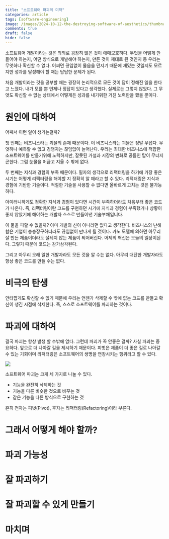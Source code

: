 ```yaml
---
title: "소프트웨어 파괴의 미학"
categories: article
tags: [software-engineering]
image: /images/2024-10-12-the-destroying-software-of-aesthetics/thumbnail.png
comments: true
draft: false
hide: false
---
```



소프트웨어 개발이라는 것은 의외로 굉장히 많은 것이 애매모호하다. 무엇을 어떻게 만들어야 하는지, 어떤 방식으로 개발해야 하는지, 만든 것이 제대로 된 것인지 등 우리는 무엇하나 확신할 수 없다. 어쩌면 끊임없이 물음을 던지기 때문에 재밌는 것일지도 모르지만 성과를 달성해야 할 때는 답답한 문제가 된다.

처음 개발이라는 것을 공부할 때는 굉장히 논리적으로 모든 것이 답이 정해진 일을 한다고 느꼈다. 내가 모를 뿐 언제나 정답이 있다고 생각했다. 실제로는 그렇지 않았다. 그 무엇도 확신할 수 없는 상태에서 어떻게든 성과를 내기위한 거친 노력만을 했을 뿐이다.

# 원인에 대하여

어째서 이런 일이 생기는걸까?

첫 번째는 비즈니스라는 괴물의 존재 때문이다. 이 비즈니스라는 괴물은 정말 무섭다. 무엇하나 예측할 수 없고 경쟁자는 끊임없이 늘어난다. 우리는 최대한 비즈니스에 적합한 소프트웨어를 만들기위해 노력하지만, 잘못된 가설과 시장의 변화로 공들인 탑이 무너지곤한다. 그럼 눈물을 머금고 지울 수 밖에 없다.

두 번째는 지식과 경험의 부족 때문이다. 필자의 생각으로 리팩터링을 하기에 가장 좋은 시기는 어떻게 리팩터링을 해야할 지 정확히 알 때라고 할 수 있다. 리팩터링은 지식과 경험에 기반한 기술이다. 적절한 기술을 사용할 수 없다면 올바르게 고치는 것은 불가능하다.

아이러니하게도 정확한 지식과 경험이 있다면 시간이 부족하더라도 처음부터 좋은 코드가 나온다. 즉, 리팩터링이란 코드를 구현하던 시기에 지식과 경험이 부족했거나 상황이 좋지 않았기에 해야하는 개발자 스스로 만들어낸 기술부채입니다.

이 둘을 피할 수 없을까? 아마 개발의 신이 아니라면 없다고 생각한다. 비즈니스의 난해함은 기업이 승승장구하더라도 끊임없이 만나게 될 것이다. 카노 모델에 의하면 아무리 잘 만든 제품이더라도 설레지 않는 제품이 되어버린다. 어제의 혁신은 오늘의 일상이된다. 그렇기 때문에 코드는 감가삼각된다.

그리고 아무리 오래 일한 개발자라도 모든 것을 알 수는 없다. 아무리 대단한 개발자라도 항상 좋은 코드를 만들 수는 없다.

# 비극의 탄생

안타깝게도 확신할 수 없기 때문에 우리는 언젠가 삭제할 수 밖에 없는 코드를 만들고 확신이 생긴 시점에 삭제한다. 즉, 스스로 소프트웨어를 파괴하는 것이다.

# 파괴에 대하여

결국 파괴는 항상 발생 할 수밖에 없다. 그런데 파괴가 꼭 안좋은 걸까? 사실 파괴는 중요하다. 앞으로 더 나아갈 길을 제시하기 때문이다. 피벗은 제품이 더 좋은 길로 나아갈 수 있는 기회이며 리팩터링은 소프트웨어의 생명을 연장시키는 행위라고 할 수 있다.

<Image src="/images/2024-10-12-the-destroying-software-of-aesthetics/category.png" caption="소프트웨어 파괴" />

소프트웨어 파괴는 크게 세 가지로 나눌 수 있다.
* 기능을 완전히 삭제하는 것
* 기능을 다른 비슷한 것으로 바꾸는 것
* 같은 기능을 다른 방식으로 구현하는 것

흔히 전자는 피벗(Pivot), 후자는 리팩터링(Refactoring)이라 부른다. 

# 그래서 어떻게 해야 할까?

# 파괴 가능성

# 잘 파괴하기

# 잘 파괴할 수 있게 만들기

# 마치며